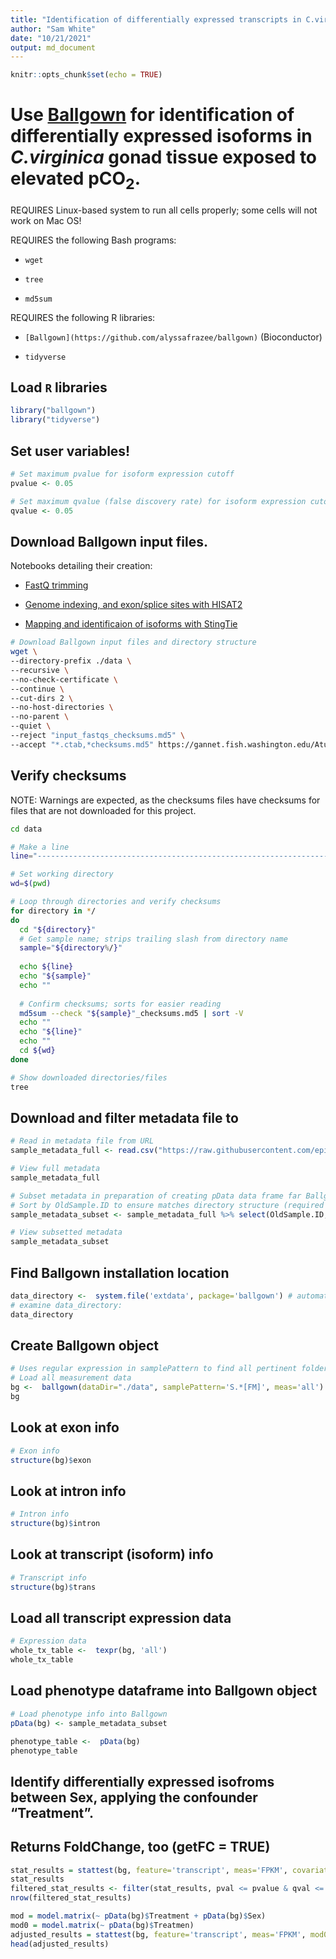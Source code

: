 ```yaml
---
title: "Identification of differentially expressed transcripts in C.virginica gonad exposed to elevated pCO2using Ballgown"
author: "Sam White"
date: "10/21/2021"
output: md_document
---
```


```r
knitr::opts_chunk$set(echo = TRUE)
```


# Use [Ballgown](https://github.com/alyssafrazee/ballgown) for identification of differentially expressed isoforms in _C.virginica_ gonad tissue exposed to elevated pCO<sub>2</sub>.

REQUIRES Linux-based system to run all cells properly; some cells will not work on Mac OS!

REQUIRES the following Bash programs:

- `wget`

- `tree`

- `md5sum`

REQUIRES the following R libraries:

- `[Ballgown](https://github.com/alyssafrazee/ballgown)` (Bioconductor)

- `tidyverse`

## Load `R` libraries

```r
library("ballgown")
library("tidyverse")
```


## Set user variables!
```r
# Set maximum pvalue for isoform expression cutoff
pvalue <- 0.05

# Set maximum qvalue (false discovery rate) for isoform expression cutoff
qvalue <- 0.05
```
## Download Ballgown input files.

Notebooks detailing their creation:

- [FastQ trimming](https://robertslab.github.io/sams-notebook/2021/07/14/Trimming-C.virginica-Gonad-RNAseq-with-FastP-on-Mox.html)

- [Genome indexing, and exon/splice sites with HISAT2](https://robertslab.github.io/sams-notebook/2021/07/20/Genome-Annotations-Splice-Site-and-Exon-Extractions-for-C.virginica-GCF_002022765.2-Genome-Using-Hisat2-on-Mox.html)

- [Mapping and identificaion of isoforms with StingTie](https://robertslab.github.io/sams-notebook/2021/07/20/RNAseq-Alignments-C.virginica-Gonad-Data-to-GCF_002022765.2-Genome-Using-StringTie-on-Mox.html)

```bash
# Download Ballgown input files and directory structure
wget \
--directory-prefix ./data \
--recursive \
--no-check-certificate \
--continue \
--cut-dirs 2 \
--no-host-directories \
--no-parent \
--quiet \
--reject "input_fastqs_checksums.md5" \
--accept "*.ctab,*checksums.md5" https://gannet.fish.washington.edu/Atumefaciens/20210726_cvir_stringtie_GCF_002022765.2_isoforms/
```

## Verify checksums

NOTE: Warnings are expected, as the checksums files have checksums for files that are not downloaded for this project.
```bash
cd data

# Make a line
line="-----------------------------------------------------------------------------------------------"

# Set working directory
wd=$(pwd)

# Loop through directories and verify checksums
for directory in */
do
  cd "${directory}"
  # Get sample name; strips trailing slash from directory name
  sample="${directory%/}"
  
  echo ${line}
  echo "${sample}"
  echo ""
  
  # Confirm checksums; sorts for easier reading
  md5sum --check "${sample}"_checksums.md5 | sort -V
  echo ""
  echo "${line}"
  echo ""
  cd ${wd}
done

# Show downloaded directories/files
tree
```

## Download and filter metadata file to 
```r
# Read in metadata file from URL
sample_metadata_full <- read.csv("https://raw.githubusercontent.com/epigeneticstoocean/2018_L18-adult-methylation/main/data/adult-meta.csv")

# View full metadata
sample_metadata_full

# Subset metadata in preparation of creating pData data frame far Ballgown
# Sort by OldSample.ID to ensure matches directory structure (required for Ballgown)
sample_metadata_subset <- sample_metadata_full %>% select(OldSample.ID, Treatment, Sex) %>% arrange(OldSample.ID)

# View subsetted metadata
sample_metadata_subset
```

## Find Ballgown installation location
```r
data_directory <-  system.file('extdata', package='ballgown') # automatically finds ballgown's installation directory
# examine data_directory:
data_directory
```

## Create Ballgown object
```r
# Uses regular expression in samplePattern to find all pertinent folders
# Load all measurement data
bg <-  ballgown(dataDir="./data", samplePattern='S.*[FM]', meas='all')
bg
```

## Look at exon info
```r
# Exon info
structure(bg)$exon
```

## Look at intron info
```r
# Intron info
structure(bg)$intron
```

## Look at transcript (isoform) info
```r
# Transcript info
structure(bg)$trans
```

## Load all transcript expression data
```r
# Expression data
whole_tx_table <-  texpr(bg, 'all')
whole_tx_table
```

## Load phenotype dataframe into Ballgown object
```r
# Load phenotype info into Ballgown
pData(bg) <- sample_metadata_subset

phenotype_table <-  pData(bg)
phenotype_table
```

## Identify differentially expressed isofroms between Sex, applying the confounder "Treatment".
## Returns FoldChange, too (getFC = TRUE)
```r
stat_results = stattest(bg, feature='transcript', meas='FPKM', covariate="Sex", adjustvars = 'Treatment', getFC = TRUE)
stat_results
filtered_stat_results <- filter(stat_results, pval <= pvalue & qval <= qvalue)
nrow(filtered_stat_results)
```

```r
mod = model.matrix(~ pData(bg)$Treatment + pData(bg)$Sex)
mod0 = model.matrix(~ pData(bg)$Treatmen)
adjusted_results = stattest(bg, feature='transcript', meas='FPKM', mod0=mod0, mod=mod)
head(adjusted_results)
```